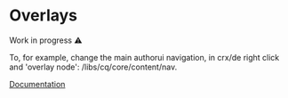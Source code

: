 # Overlays

<div class="alert alert--warning" role="alert">
    Work in progress ⚠️
</div>

To, for example, change the main authorui navigation, in crx/de right click and 'overlay node': /libs/cq/core/content/nav.

[Documentation](https://docs.adobe.com/content/help/en/experience-manager-64/developing/platform/overlays.html)

